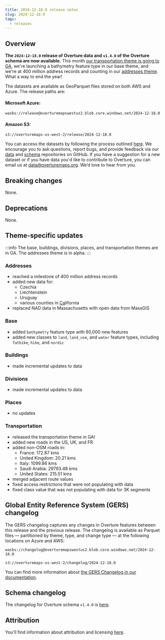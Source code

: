 ```yaml
---
title: 2024-12-18.0 release notes
slug: 2024-12-18.0 
tags:
  - releases
---
```


## Overview

**The `2024-12-18.0` release of Overture data and `v1.4.0` of the Overture schema are now available.** This month [our transportation theme is going to GA](/blog), we're launching a bathymetry feature type in our base theme, and we're at 400 million address records and counting in our [addresses theme](/guides/addresses). What a way to end the year!

The datasets are available as GeoParquet files stored on both AWS and Azure. The release paths are:

#### Microsoft Azure:
```
wasbs://release@overturemapswestus2.blob.core.windows.net/2024-12-18.0
```

#### Amazon S3:
```
s3://overturemaps-us-west-2/release/2024-12-18.0
```
<!-- truncate -->

You can access the datasets by following the process outlined [here](/getting-data). We encourage you to ask questions, report bugs, and provide feedback via our [data](https://github.com/OvertureMaps/data) and [schema](https://github.com/OvertureMaps/schema) repositories on GitHub. If you have a suggestion for a new dataset or if you have data you'd like to contribute to Overture, you can email us at data@overturemaps.org. We’d love to hear from you.


## Breaking changes

None. 

## Deprecations

 None.

## Theme-specific updates

:::info
The base, buildings, divisions, places, and transportation themes are in GA. The addresses theme is in alpha. 
:::

### Addresses
- reached a milestone of 400 million address records
- added new data for:
    - Czechia
    - Liechtenstein
    - Uruguay
    - various counties in [Ca](https://youtu.be/lWQ4IPPXz2k?feature=shared)lifornia
- replaced NAD data in Massachusetts with open data from MassGIS

### Base
- added `bathymetry` feature type with 60,000 new features
- added new classes to `land`, `land_use`, and `water` feature types, including `fatbike`, `hike`, and `nordic`

### Buildings
- made incremental updates to data

### Divisions
- made incremental updates to data

### Places
- no updates

### Transportation
- released the transportation theme in GA!
- added new roads in the US, UK, and FR 
- added non-OSM roads in:
    - France: 172.87 kms
    - United Kingdom: 20.21 kms 
    - Italy: 1099.86 kms 
    - Saudi Arabia: 29793.48 kms 
    - United States: 215.51 kms
- merged adjacent route values
- fixed access restrictions that were not populating with data
- fixed class value that was not populating with data for 3K segments

## Global Entity Reference System (GERS) changelog

The GERS changelog captures any changes in Overture features between this release and the previous release. The changelog is available as Parquet files &mdash; partitioned by theme, type, and change type &mdash; at the following locations on Azure and AWS:

```
wasbs://changelog@overturemapswestus2.blob.core.windows.net/2024-12-18.0
```
```
s3://overturemaps-us-west-2/changelog/2024-12-18.0
```

You can find more information about [the GERS Changelog in our documentation](https://docs.overturemaps.org/gers/changelog/).

## Schema changelog
The changelog for Overture schema `v1.4.0` is [here](https://github.com/OvertureMaps/schema/releases/tag/v1.4.0). 

## Attribution

You'll find information about attribution and licensing [here](/attribution).
